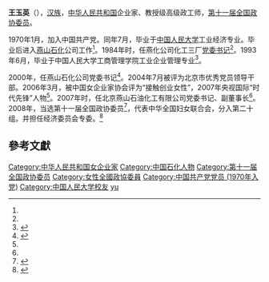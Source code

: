 '''王玉英'''（{{bd|1946年|9月|}}），[[汉族|汉族]]，[[中华人民共和国|中华人民共和国]]企业家、教授级高级政工师，[[第十一届全国政协委员|第十一届全国政协委员]]。

1970年1月，加入中国共产党。同年7月，毕业于[[中国人民大学|中国人民大学]]工业经济专业。毕业后进入[[燕山石化|燕山石化]]公司工作<ref name=a1/>。1984年时，任燕化公司化工三厂[[党委书记|党委书记]]<ref name=a2/>。1993年6月，毕业于中国人民大学工商管理学院工业企业管理专业<ref name="a1">{{Cite web |url=http://edu.sina.com.cn/bschool/2010-11-07/1456274133.shtml |title=校友：65级工业经济专业校友王玉英 |accessdate=2021-02-25 |author= |date=2011-11-07 |work= |publisher=新浪网，来源：人民大学商学院 |language=Zh-hans |archive-date=2011-11-24 |archive-url=https://web.archive.org/web/20111124142805/http://edu.sina.com.cn/bschool/2010-11-07/1456274133.shtml |dead-url=no }}</ref>。

2000年，任燕山石化公司党委书记<ref name="a2">{{Cite web |url=http://cpc.people.com.cn/GB/64093/64104/78694/5795225.html |title=记北京燕山石化公司党委书记、副董事长王玉英 |accessdate=2021-02-25 |author=张胜军 |date=2007-05-29 |work=责任编辑：常雪梅 |publisher=中国共产党新闻网，来源：《中国纪检监察报》|language=Zh-hans }}</ref>。2004年7月被评为北京市优秀党员领导干部。2006年3月，被中国女企业家协会评为“接触创业女性”，2007年央视国际“时代先锋”人物<ref name=a1/>。2007年时，任北京燕山石油化工有限公司党委书记、副董事长<ref name=a2/>。2008年，当选第十一届全国政协委员<ref>{{cite news|title=第十一届全国政协委员名单|url=http://www.indaa.com.cn/zt/2009qglh/zxzs/200903/t20090303_127573.html|accessdate=2013-04-09|newspaper=新华社北京1月25日电 中国人民政治协商会议第十一届全国委员会委员名单(共2237人，2008年1月25日政协第十届全国委员会常务委员会第二十次会议通过)|date=2008年1月25日|deadurl=yes|archiveurl=https://web.archive.org/web/20130928014403/http://www.indaa.com.cn/zt/2009qglh/zxzs/200903/t20090303_127573.html|archivedate=2013年9月28日}}</ref>，代表中华全国妇女联合会，分入第二十组。并担任经济委员会专委。<ref>{{cite news|title=全国政协信息-王玉英|url=http://www.cppcc.gov.cn/CMS/wylibary/showJcwyxtInfoWylibary.action?tabJcwyxt.guid=11W0006040&wytype=wjwy|accessdate=2013-04-11|newspaper=全国政协委员会|archive-date=2019-06-12|archive-url=https://web.archive.org/web/20190612041001/http://www.cppcc.gov.cn/CMS/wylibary/showJcwyxtInfoWylibary.action?tabJcwyxt.guid=11W0006040&wytype=wjwy|dead-url=no}}</ref>

==參考文獻==
{{reflist}}
{{DEFAULTSORT:wang yuying}}
[[Category:中华人民共和国女企业家|Category:中华人民共和国女企业家]]
[[Category:中国石化人物|Category:中国石化人物]]
[[Category:第十一届全国政协委员|Category:第十一届全国政协委员]]
[[Category:女性全國政協委員|Category:女性全國政協委員]]
[[Category:中国共产党党员_(1970年入党)|Category:中国共产党党员 (1970年入党)]]
[[Category:中国人民大学校友|Category:中国人民大学校友]]
[[Category:王姓|yu]]